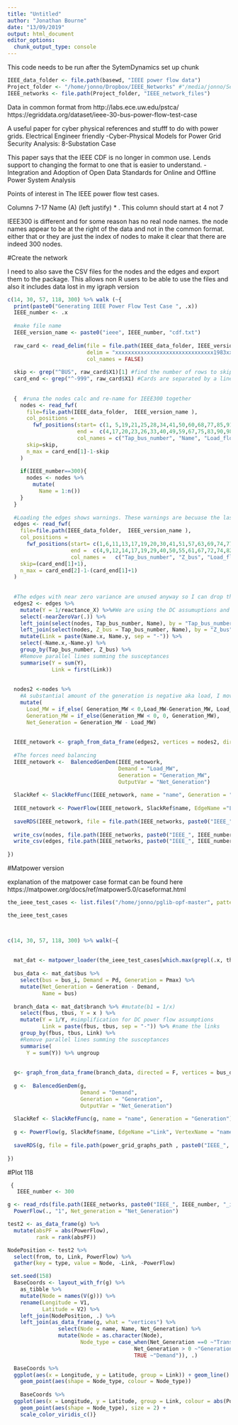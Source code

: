 ```yaml
---
title: "Untitled"
author: "Jonathan Bourne"
date: "13/09/2019"
output: html_document
editor_options: 
  chunk_output_type: console
---
```

This code needs to be run after the SytemDynamics set up chunk

```r
IEEE_data_folder <- file.path(basewd, "IEEE power flow data")
Project_folder <- "/home/jonno/Dropbox/IEEE_Networks" #"/media/jonno/Seagate Expansion Drive/IEEE_Networks"
IEEE_networks <- file.path(Project_folder, "IEEE_network_files")

```


Data in common format from
http://labs.ece.uw.edu/pstca/
https://egriddata.org/dataset/ieee-30-bus-power-flow-test-case


A useful paper for cyber physical references and stufff to do with power grids. Electrical Engineer friendly
-Cyber-Physical Models for Power Grid Security Analysis: 8-Substation Case 

This paper says that the IEEE CDF is no longer in common use. Lends support to changing the format to one that is easier to understand.
-Integration and Adoption of Open Data Standards for Online and Offline Power System Analysis

Points of interest in The IEEE power flow test cases.

Columns  7-17   Name (A) (left justify) * . This column should start at 4 not 7

IEEE300 is different and for some reason has no real node names. the node names appear to be at the right of the data and not in the common format. either that or they are just the index of nodes to make it clear that there are indeed 300 nodes.

#Create the network

I need to also save the CSV files for the nodes and the edges and export them to the package. This allows non R users to be able to use the files and also it includes data lost in my igraph version

```r

c(14, 30, 57, 118, 300) %>% walk (~{
  print(paste0("Generating IEEE Power Flow Test Case ", .x))
  IEEE_number <- .x
  
  #make file name
  IEEE_version_name <- paste0("ieee", IEEE_number, "cdf.txt")
  
  raw_card <- read_delim(file = file.path(IEEE_data_folder, IEEE_version_name),
                         delim = "xxxxxxxxxxxxxxxxxxxxxxxxxxxxxxx1983xx",
                         col_names = FALSE)
  
  skip <- grep("^BUS", raw_card$X1)[1] #find the number of rows to skip by finding the first row that begins with BUS
  card_end <- grep("^-999", raw_card$X1) #Cards are separated by a line beginning -999
  
  
  {  #runa the nodes calc and re-name for IEEE300 together
    nodes <- read_fwf(
      file=file.path(IEEE_data_folder,  IEEE_version_name ),
      col_positions = 
        fwf_positions(start= c(1, 5,19,21,25,28,34,41,50,60,68,77,85,91,99, 107,115,124), 
                      end =  c(4,17,20,23,26,33,40,49,59,67,75,83,90,98,106,114,122,127), 
                      col_names = c("Tap_bus_number", "Name", "Load_flow area_number", "Loss_zone number", "Type", "Final_voltage", "Final angle", "Load_MW", "Load_MVAR", "Generation_MW", "Generation_MVAR", "Base_KV", "Desired_Volts", "Maximum_VAR", "Minimum_VAR", "Shunt_conductance", "Shunt_susceptance", "Remote_controlled_bus_number")),
      skip=skip,
      n_max = card_end[1]-1-skip
    ) 
    
    if(IEEE_number==300){
      nodes <- nodes %>%
        mutate(
          Name = 1:n())
    }
  }
  
  #Loading the edges shows warnings. These warnings are becuase the last column is too few columns. However, this doesn't matter as the column is empty for all the networks anyway
  edges <- read_fwf(
    file=file.path(IEEE_data_folder,  IEEE_version_name ),
    col_positions = 
      fwf_positions(start= c(1,6,11,13,17,19,20,30,41,51,57,63,69,74,77,84,91,98, 106,113,120), 
                    end =  c(4,9,12,14,17,19,29,40,50,55,61,67,72,74,82,90,97,104,111,119,126), 
                    col_names =   c("Tap_bus_number", "Z_bus", "Load_flow_area", "Loss_zone", "Circuit", "Type", "resistance_R", "reactance_X", "Line_charging_B", "Line_MVA_rating_No_1", "Line_MVA_rating_No_2", "Line_MVA_rating_No_3", "Control_bus_number", "Side", "Transformer_final turns_ratio", "Transformer_(phase shifter)_final angle", "Minimum_tap", "Maximum_tap", "Step_size", "Minimum_voltage", "Maximum_voltage")),
    skip=(card_end[1]+1),
    n_max = card_end[2]-1-(card_end[1]+1)
  )
  
  
  #The edges with near zero variance are unused anyway so I can drop them without issues
  edges2 <- edges %>%
    mutate(Y = 1/reactance_X) %>%#We are using the DC assumuptions and the value of R is small compared to X thus we can say susceptance B = 1/X
    select(-nearZeroVar(.)) %>%
    left_join(select(nodes, Tap_bus_number, Name), by = "Tap_bus_number") %>%
    left_join(select(nodes, Z_bus = Tap_bus_number, Name), by = "Z_bus") %>%
    mutate(Link = paste(Name.x, Name.y, sep = "-")) %>%
    select(-Name.x,-Name.y) %>%
    group_by(Tap_bus_number, Z_bus) %>%
    #Remove parallel lines summing the susceptances
    summarise(Y = sum(Y),
              Link = first(Link)) 
  
  
  nodes2 <-nodes %>%
    #A substantial amount of the generation is negative aka load, I move it into the load column
    mutate(
      Load_MW = if_else( Generation_MW < 0,Load_MW-Generation_MW, Load_MW),
      Generation_MW = if_else(Generation_MW < 0, 0, Generation_MW),
      Net_Generation = Generation_MW - Load_MW)
  
  
  IEEE_netowork <- graph_from_data_frame(edges2, vertices = nodes2, directed = FALSE)
  
  #The forces need balancing
  IEEE_netowork <-  BalencedGenDem(IEEE_netowork, 
                                   Demand = "Load_MW",
                                   Generation = "Generation_MW",
                                   OutputVar = "Net_Generation")
  
  SlackRef <- SlackRefFunc(IEEE_netowork, name = "name", Generation = "Generation_MW")
  
  IEEE_netowork <- PowerFlow(IEEE_netowork, SlackRef$name, EdgeName ="Link", VertexName = "name", Net_generation = "Net_Generation")
  
  saveRDS(IEEE_netowork, file = file.path(IEEE_networks, paste0("IEEE_", IEEE_number, "_igraph.rds")))
  
  write_csv(nodes, file.path(IEEE_networks, paste0("IEEE_", IEEE_number, "_nodes.csv")))
  write_csv(edges, file.path(IEEE_networks, paste0("IEEE_", IEEE_number, "_edges.csv")))
  
})


```



#Matpower version

explanation of the matpower case format can be found here
https://matpower.org/docs/ref/matpower5.0/caseformat.html

```r

the_ieee_test_cases <- list.files("/home/jonno/pglib-opf-master", pattern = "ieee.m", full.names = TRUE)

the_ieee_test_cases



c(14, 30, 57, 118, 300) %>% walk(~{
  
  
  mat_dat <- matpower_loader(the_ieee_test_cases[which.max(grepl(.x, the_ieee_test_cases))], output_graph = F)
  
  bus_data <- mat_dat$bus %>%
    select(bus = bus_i, Demand = Pd, Generation = Pmax) %>%
    mutate(Net_Generation = Generation - Demand,
           Name = bus)
  
  branch_data <- mat_dat$branch %>% #mutate(b1 = 1/x)
    select(fbus, tbus, Y = x ) %>%
    mutate(Y = 1/Y, #simplification for DC power flow assumptions
           Link = paste(fbus, tbus, sep = "-")) %>% #name the links
    group_by(fbus, tbus, Link) %>%
    #Remove parallel lines summing the susceptances
    summarise(
      Y = sum(Y)) %>% ungroup
  
  
  g<- graph_from_data_frame(branch_data, directed = F, vertices = bus_data)
  
  g <-  BalencedGenDem(g, 
                       Demand = "Demand",
                       Generation = "Generation",
                       OutputVar = "Net_Generation")
  
  SlackRef <- SlackRefFunc(g, name = "name", Generation = "Generation")
  
  g <- PowerFlow(g, SlackRef$name, EdgeName ="Link", VertexName = "name", Net_generation = "Net_Generation")
  
  saveRDS(g, file = file.path(power_grid_graphs_path , paste0("IEEE_", .x, "_igraph.rds")))
  
})

```



#Plot 118

```r

 {
   IEEE_number <- 300

g <- read_rds(file.path(IEEE_networks, paste0("IEEE_", IEEE_number, "_igraph.rds"))) %>%
  PowerFlow(., "1", Net_generation = "Net_Generation")

test2 <- as_data_frame(g) %>%
  mutate(absPF = abs(PowerFlow),
         rank = rank(absPF))

NodePosition <- test2 %>%
  select(from, to, Link, PowerFlow) %>%
  gather(key = type, value = Node, -Link, -PowerFlow)

 set.seed(158)
  BaseCoords <- layout_with_fr(g) %>% 
    as_tibble %>% 
    mutate(Node = names(V(g))) %>%
    rename(Longitude = V1,
           Latitude = V2) %>%
    left_join(NodePosition, .) %>%
    left_join(as_data_frame(g, what = "vertices") %>% 
                select(Node = name, Name, Net_Generation) %>% 
                mutate(Node = as.character(Node),
                       Node_type = case_when(Net_Generation ==0 ~"Transmission",
                                        Net_Generation > 0 ~"Generation",
                                        TRUE ~"Demand")), .)

  BaseCoords %>%
  ggplot(aes(x = Longitude, y = Latitude, group = Link)) + geom_line() +  
    geom_point(aes(shape = Node_type, colour = Node_type))
  
    BaseCoords %>%
  ggplot(aes(x = Longitude, y = Latitude, group = Link, colour = abs(PowerFlow))) + geom_line() +  
    geom_point(aes(shape = Node_type), size = 2) +
    scale_color_viridis_c()}

```


